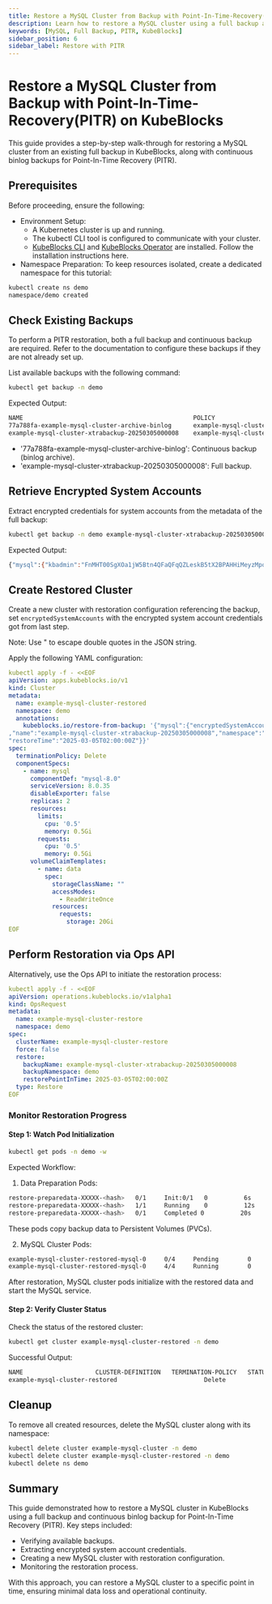 ```yaml
---
title: Restore a MySQL Cluster from Backup with Point-In-Time-Recovery(PITR) on KubeBlocks
description: Learn how to restore a MySQL cluster using a full backup and continuous binlog backup for Point-In-Time Recovery (PITR) on KubeBlocks.
keywords: [MySQL, Full Backup, PITR, KubeBlocks]
sidebar_position: 6
sidebar_label: Restore with PITR
---
```



# Restore a MySQL Cluster from Backup with Point-In-Time-Recovery(PITR) on KubeBlocks

This guide provides a step-by-step walk-through for restoring a MySQL cluster from an existing full backup in KubeBlocks, along with continuous binlog backups for Point-In-Time Recovery (PITR).

## Prerequisites
Before proceeding, ensure the following:
- Environment Setup:
  - A Kubernetes cluster is up and running.
  - The kubectl CLI tool is configured to communicate with your cluster.
  - [KubeBlocks CLI](../../user_docs/references/install-kbcli) and [KubeBlocks Operator](../../user_docs/overview/install-kubeblocks) are installed. Follow the installation instructions here.
- Namespace Preparation: To keep resources isolated, create a dedicated namespace for this tutorial:

```bash
kubectl create ns demo
namespace/demo created
```

## Check Existing Backups
To perform a PITR restoration, both a full backup and continuous backup are required. Refer to the documentation to configure these backups if they are not already set up.

List available backups with the following command:
```bash
kubectl get backup -n demo
```

Expected Output:
```bash
NAME                                               POLICY                                      METHOD           REPO      STATUS      TOTAL-SIZE   DURATION   DELETION-POLICY   CREATION-TIME          COMPLETION-TIME        EXPIRATION-TIME
77a788fa-example-mysql-cluster-archive-binlog      example-mysql-cluster-mysql-backup-policy   archive-binlog   s3-repo   Running     2110030                 Delete            2025-03-04T02:28:55Z                          2025-04-03T02:28:55Z
example-mysql-cluster-xtrabackup-20250305000008    example-mysql-cluster-mysql-backup-policy   xtrabackup       s3-repo   Completed   3102161      18s        Delete            2025-03-05T00:00:11Z   2025-03-05T00:00:29Z   2025-04-04T00:00:29Z
```
- '77a788fa-example-mysql-cluster-archive-binlog': Continuous backup (binlog archive).
- 'example-mysql-cluster-xtrabackup-20250305000008': Full backup.

## Retrieve Encrypted System Accounts
Extract encrypted credentials for system accounts from the metadata of the full backup:

```bash
kubectl get backup -n demo example-mysql-cluster-xtrabackup-20250305000008 -o jsonpath='{.metadata.annotations.kubeblocks\.io/encrypted-system-accounts}'
```

Expected Output:
```bash
{"mysql":{"kbadmin":"FnMHT00SgXOa1jW5Btn4QFaQFqQZLeskB5tX2BPAHHiMeyzMpo+7nKcSS9w=","kbdataprotection":"Ks7GPfiIhSer82V148uTBnx6EJnZXWm0L0uPY1xHGTbuCrmLOpbGZJtVnSU=","kbmonitoring":"rozLsobWpyoM7vcAEs+KzscWl8JIo5vAmn/Q3RZXBddnXTfC0QHKcE5Ag0g=","kbprobe":"Ty+9FrhwoL29iWQzqSBbRZrt7Kqupe9qkAXyIpaeAZpCLXAJ1rjYTETpdpg=","kbreplicator":"PNBvw1HHWMf1xNkmaoR5pXuhCuADVrKqnV2+UsAvCR0xfopDU/SmGgmSPSg=","proxysql":"XntOn+6PzLC9eDXZFe4RI8kkWQLwXh4pSuRZ7hfasVn/o4ih82JJC6i1yIc=","root":"V3euqbJR8ARzgXhGTFPk4t+Rp8NTyjagb/IETEpYTOL2FScakRM="}}
```

## Create Restored Cluster

Create a new cluster with restoration configuration referencing the backup, set `encryptedSystemAccounts` with the encrypted system account credentials got from last step.

Note: Use \" to escape double quotes in the JSON string.

Apply the following YAML configuration:
```yaml
kubectl apply -f - <<EOF
apiVersion: apps.kubeblocks.io/v1
kind: Cluster
metadata:
  name: example-mysql-cluster-restored
  namespace: demo
  annotations:
    kubeblocks.io/restore-from-backup: '{"mysql":{"encryptedSystemAccounts":"{\"kbadmin\":\"FnMHT00SgXOa1jW5Btn4QFaQFqQZLeskB5tX2BPAHHiMeyzMpo+7nKcSS9w=\",\"kbdataprotection\":\"Ks7GPfiIhSer82V148uTBnx6EJnZXWm0L0uPY1xHGTbuCrmLOpbGZJtVnSU=\",\"kbmonitoring\":\"rozLsobWpyoM7vcAEs+KzscWl8JIo5vAmn/Q3RZXBddnXTfC0QHKcE5Ag0g=\",\"kbprobe\":\"Ty+9FrhwoL29iWQzqSBbRZrt7Kqupe9qkAXyIpaeAZpCLXAJ1rjYTETpdpg=\",\"kbreplicator\":\"PNBvw1HHWMf1xNkmaoR5pXuhCuADVrKqnV2+UsAvCR0xfopDU/SmGgmSPSg=\",\"proxysql\":\"XntOn+6PzLC9eDXZFe4RI8kkWQLwXh4pSuRZ7hfasVn/o4ih82JJC6i1yIc=\",\"root\":\"V3euqbJR8ARzgXhGTFPk4t+Rp8NTyjagb/IETEpYTOL2FScakRM=\"}"
,"name":"example-mysql-cluster-xtrabackup-20250305000008","namespace":"demo","volumeRestorePolicy":"Parallel",
"restoreTime":"2025-03-05T02:00:00Z"}}'
spec:
  terminationPolicy: Delete
  componentSpecs:
    - name: mysql
      componentDef: "mysql-8.0"
      serviceVersion: 8.0.35
      disableExporter: false
      replicas: 2
      resources:
        limits:
          cpu: '0.5'
          memory: 0.5Gi
        requests:
          cpu: '0.5'
          memory: 0.5Gi
      volumeClaimTemplates:
        - name: data
          spec:
            storageClassName: ""
            accessModes:
              - ReadWriteOnce
            resources:
              requests:
                storage: 20Gi
EOF
```
## Perform Restoration via Ops API

Alternatively, use the Ops API to initiate the restoration process:

```yaml
kubectl apply -f - <<EOF
apiVersion: operations.kubeblocks.io/v1alpha1
kind: OpsRequest
metadata:
  name: example-mysql-cluster-restore
  namespace: demo
spec:
  clusterName: example-mysql-cluster-restore
  force: false
  restore:
    backupName: example-mysql-cluster-xtrabackup-20250305000008
    backupNamespace: demo
    restorePointInTime: 2025-03-05T02:00:00Z
  type: Restore
EOF
```

### Monitor Restoration Progress

#### Step 1: Watch Pod Initialization
```bash
kubectl get pods -n demo -w
```

Expected Workflow:

1. Data Preparation Pods:
```bash
restore-preparedata-XXXXX-<hash>   0/1     Init:0/1   0          6s
restore-preparedata-XXXXX-<hash>   1/1     Running    0          12s
restore-preparedata-XXXXX-<hash>   0/1     Completed 0          20s
```
These pods copy backup data to Persistent Volumes (PVCs).


2. MySQL Cluster Pods:
```bash
example-mysql-cluster-restored-mysql-0     0/4     Pending        0          0s
example-mysql-cluster-restored-mysql-0     4/4     Running        0          20s
```
After restoration, MySQL cluster pods initialize with the restored data and start the MySQL service.

#### Step 2: Verify Cluster Status
Check the status of the restored cluster:
```bash
kubectl get cluster example-mysql-cluster-restored -n demo
```
Successful Output:
```bash
NAME                    CLUSTER-DEFINITION   TERMINATION-POLICY   STATUS    AGE
example-mysql-cluster-restored                        Delete               Running   97s
```

## Cleanup
To remove all created resources, delete the MySQL cluster along with its namespace:

```bash
kubectl delete cluster example-mysql-cluster -n demo
kubectl delete cluster example-mysql-cluster-restored -n demo
kubectl delete ns demo
```

## Summary
This guide demonstrated how to restore a MySQL cluster in KubeBlocks using a full backup and continuous binlog backup for Point-In-Time Recovery (PITR). Key steps included:
- Verifying available backups.
- Extracting encrypted system account credentials.
- Creating a new MySQL cluster with restoration configuration.
- Monitoring the restoration process.

With this approach, you can restore a MySQL cluster to a specific point in time, ensuring minimal data loss and operational continuity.

